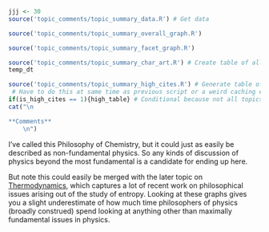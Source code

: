 ```r
jjj <- 30
source('topic_comments/topic_summary_data.R') # Get data
```

```r
source('topic_comments/topic_summary_overall_graph.R')
```

```r
source('topic_comments/topic_summary_facet_graph.R')
```

```r
source('topic_comments/topic_summary_char_art.R') # Create table of all articles in topic
temp_dt
```

```r
source('topic_comments/topic_summary_high_cites.R') # Generate table of highly cited articles. 
 # Have to do this at same time as previous script or a weird caching error occurs.
if(is_high_cites == 1){high_table} # Conditional because not all topics have high cites
cat("\n

**Comments**
	\n")
```

I've called this Philosophy of Chemistry, but it could just as easily be described as non-fundamental physics. So any kinds of discussion of physics beyond the most fundamental is a candidate for ending up here.

But note this could easily be merged with the later topic on [Thermodynamics](#topic73), which captures a lot of recent work on philosophical issues arising out of the study of entropy. Looking at these graphs gives you a slight underestimate of how much time philosophers of physics (broadly construed) spend looking at anything other than maximally fundamental issues in physics. 